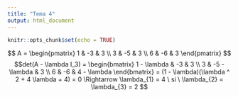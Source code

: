 ```yaml
---
title: "Tema 4"
output: html_document
---
```


```r
knitr::opts_chunk$set(echo = TRUE)
```

$$ A = \begin{pmatrix}
1 & -3 & 3 \\
3 & -5 & 3 \\
6 & -6 & 3
\end{pmatrix}
$$
$$det(A - \lambda I_3) = \begin{bmatrix}
1 - \lambda & -3 & 3 \\
3 & -5 - \lambda & 3 \\
6 & -6 & 4 - \lambda \end{bmatrix} = (1 - \lambda)(\lambda ^ 2 + 4 \lambda + 4) = 0 \Rightarrow \lambda_{1} = 4 \ si \ \lambda_{2} = \lambda_{3} = 2 $$